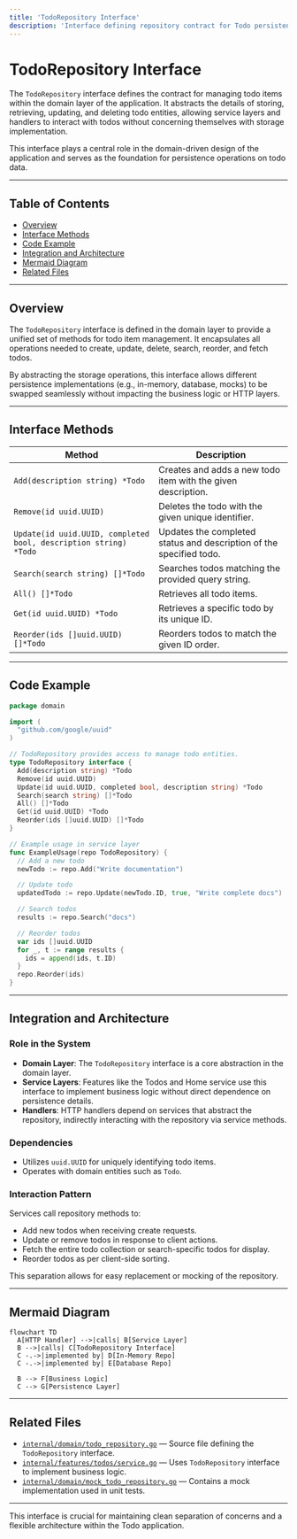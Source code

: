```yaml
---
title: 'TodoRepository Interface'
description: 'Interface defining repository contract for Todo persistence and management operations including Add, Update, Remove, Search, Get, All, and Reorder'
---
```


# TodoRepository Interface

The `TodoRepository` interface defines the contract for managing todo items within the domain layer of the application. It abstracts the details of storing, retrieving, updating, and deleting todo entities, allowing service layers and handlers to interact with todos without concerning themselves with storage implementation.

This interface plays a central role in the domain-driven design of the application and serves as the foundation for persistence operations on todo data.

---

## Table of Contents

- [Overview](#overview)
- [Interface Methods](#interface-methods)
- [Code Example](#code-example)
- [Integration and Architecture](#integration-and-architecture)
- [Mermaid Diagram](#mermaid-diagram)
- [Related Files](#related-files)

---

## Overview

The `TodoRepository` interface is defined in the domain layer to provide a unified set of methods for todo item management. It encapsulates all operations needed to create, update, delete, search, reorder, and fetch todos.

By abstracting the storage operations, this interface allows different persistence implementations (e.g., in-memory, database, mocks) to be swapped seamlessly without impacting the business logic or HTTP layers.

---

## Interface Methods

| Method | Description |
|--------|-------------|
| `Add(description string) *Todo` | Creates and adds a new todo item with the given description.
| `Remove(id uuid.UUID)` | Deletes the todo with the given unique identifier.
| `Update(id uuid.UUID, completed bool, description string) *Todo` | Updates the completed status and description of the specified todo.
| `Search(search string) []*Todo` | Searches todos matching the provided query string.
| `All() []*Todo` | Retrieves all todo items.
| `Get(id uuid.UUID) *Todo` | Retrieves a specific todo by its unique ID.
| `Reorder(ids []uuid.UUID) []*Todo` | Reorders todos to match the given ID order.

---

## Code Example

```go
package domain

import (
  "github.com/google/uuid"
)

// TodoRepository provides access to manage todo entities.
type TodoRepository interface {
  Add(description string) *Todo
  Remove(id uuid.UUID)
  Update(id uuid.UUID, completed bool, description string) *Todo
  Search(search string) []*Todo
  All() []*Todo
  Get(id uuid.UUID) *Todo
  Reorder(ids []uuid.UUID) []*Todo
}

// Example usage in service layer
func ExampleUsage(repo TodoRepository) {
  // Add a new todo
  newTodo := repo.Add("Write documentation")

  // Update todo
  updatedTodo := repo.Update(newTodo.ID, true, "Write complete docs")

  // Search todos
  results := repo.Search("docs")

  // Reorder todos
  var ids []uuid.UUID
  for _, t := range results {
    ids = append(ids, t.ID)
  }
  repo.Reorder(ids)
}
```

---

## Integration and Architecture

### Role in the System

- **Domain Layer**: The `TodoRepository` interface is a core abstraction in the domain layer.
- **Service Layers**: Features like the Todos and Home service use this interface to implement business logic without direct dependence on persistence details.
- **Handlers**: HTTP handlers depend on services that abstract the repository, indirectly interacting with the repository via service methods.

### Dependencies

- Utilizes `uuid.UUID` for uniquely identifying todo items.
- Operates with domain entities such as `Todo`.

### Interaction Pattern

Services call repository methods to:

- Add new todos when receiving create requests.
- Update or remove todos in response to client actions.
- Fetch the entire todo collection or search-specific todos for display.
- Reorder todos as per client-side sorting.

This separation allows for easy replacement or mocking of the repository.

---

## Mermaid Diagram

```mermaid
flowchart TD
  A[HTTP Handler] -->|calls| B[Service Layer]
  B -->|calls| C[TodoRepository Interface]
  C -.->|implemented by| D[In-Memory Repo]
  C -.->|implemented by| E[Database Repo]
  
  B --> F[Business Logic]
  C --> G[Persistence Layer]
```

---

## Related Files

- [`internal/domain/todo_repository.go`](/internal/domain/todo_repository.go) &mdash; Source file defining the `TodoRepository` interface.
- [`internal/features/todos/service.go`](/internal/features/todos/service.go) &mdash; Uses `TodoRepository` interface to implement business logic.
- [`internal/domain/mock_todo_repository.go`](/internal/domain/mock_todo_repository.go) &mdash; Contains a mock implementation used in unit tests.

---

This interface is crucial for maintaining clean separation of concerns and a flexible architecture within the Todo application.
